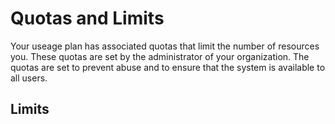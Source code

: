 
# Quotas and Limits

Your useage plan has associated quotas that limit the number of resources you. These quotas are set by the administrator of your organization. The quotas are set to prevent abuse and to ensure that the system is available to all users.

## Limits

<Limits />
